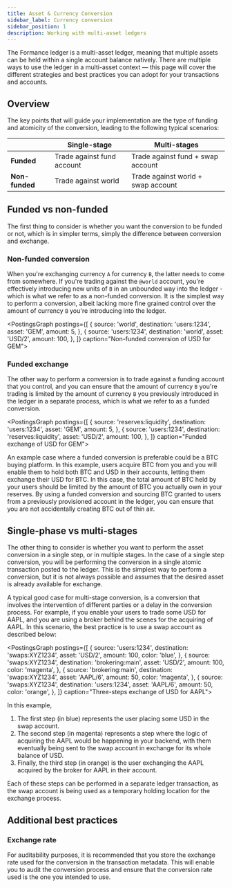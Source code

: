 ```yaml
---
title: Asset & Currency Conversion
sidebar_label: Currency conversion
sidebar_position: 1
description: Working with multi-asset ledgers
---
```


The Formance ledger is a multi-asset ledger, meaning that multiple assets can be held within a single account balance natively. There are multiple ways to use the ledger in a multi-asset context — this page will cover the different strategies and best practices you can adopt for your transactions and accounts.

## Overview

The key points that will guide your implementation are the type of funding and atomicity of the conversion, leading to the following typical scenarios:

| | Single-stage | Multi-stages |
| --- | --- | --- |
| **Funded** | Trade against fund account | Trade against fund + swap account |
| **Non-funded** | Trade against world | Trade against world + swap account |

## Funded vs non-funded

The first thing to consider is whether you want the conversion to be funded or not, which is in simpler terms, simply the difference between conversion and exchange.

### Non-funded conversion

When you're exchanging currency `A` for currency `B`, the latter needs to come from somewhere. If you're trading against the `@world` account, you're effectively introducing new units of `B` in an unbounded way into the ledger - which is what we refer to as a non-funded conversion. It is the simplest way to perform a conversion, albeit lacking more fine grained control over the amount of currency `B` you're introducing into the ledger.

<PostingsGraph postings={[
  {
    source: 'world',
    destination: 'users:1234',
    asset: 'GEM',
    amount: 5,
  },
  {
    source: 'users:1234',
    destination: 'world',
    asset: 'USD/2',
    amount: 100,
  },
]} caption="Non-funded conversion of USD for GEM"></PostingsGraph>

### Funded exchange

The other way to perform a conversion is to trade against a funding account that you control, and you can ensure that the amount of currency `B` you're trading is limited by the amount of currency `B` you previously introduced in the ledger in a separate process, which is what we refer to as a funded conversion.

<PostingsGraph postings={[
  {
    source: 'reserves:liquidity',
    destination: 'users:1234',
    asset: 'GEM',
    amount: 5,
  },
  {
    source: 'users:1234',
    destination: 'reserves:liquidity',
    asset: 'USD/2',
    amount: 100,
  },
]} caption="Funded exchange of USD for GEM"></PostingsGraph>

An example case where a funded conversion is preferable could be a BTC buying platform. In this example, users acquire BTC from you and you will enable them to hold both BTC and USD in their accounts, letting them exchange their USD for BTC. In this case, the total amount of BTC held by your users should be limited by the amount of BTC you actually own in your reserves. By using a funded conversion and sourcing BTC granted to users from a previously provisioned account in the ledger, you can ensure that you are not accidentally creating BTC out of thin air.

## Single-phase vs multi-stages

The other thing to consider is whether you want to perform the asset conversion in a single step, or in multiple stages. In the case of a single step conversion, you will be performing the conversion in a single atomic transaction posted to the ledger. This is the simplest way to perform a conversion, but it is not always possible and assumes that the desired asset is already available for exchange.

A typical good case for multi-stage conversion, is a conversion that involves the intervention of different parties or a delay in the conversion process. For example, if you enable your users to trade some USD for AAPL, and you are using a broker behind the scenes for the acquiring of AAPL. In this scenario, the best practice is to use a swap account as described below:

<PostingsGraph postings={[
  {
    source: 'users:1234',
    destination: 'swaps:XYZ1234',
    asset: 'USD/2',
    amount: 100,
    color: 'blue',
  },
  {
    source: 'swaps:XYZ1234',
    destination: 'brokering:main',
    asset: 'USD/2',
    amount: 100,
    color: 'magenta',
  },
  {
    source: 'brokering:main',
    destination: 'swaps:XYZ1234',
    asset: 'AAPL/6',
    amount: 50,
    color: 'magenta',
  },
  {
    source: 'swaps:XYZ1234',
    destination: 'users:1234',
    asset: 'AAPL/6',
    amount: 50,
    color: 'orange',
  },
]} caption="Three-steps exchange of USD for AAPL"></PostingsGraph>

In this example,

1. The first step (in blue) represents the user placing some USD in the swap account.
2. The second step (in magenta) represents a step where the logic of acquiring the AAPL would be happening in your backend, with them eventually being sent to the swap account in exchange for its whole balance of USD.
3. Finally, the third step (in orange) is the user exchanging the AAPL acquired by the broker for AAPL in their account.

Each of these steps can be performed in a separate ledger transaction, as the swap account is being used as a temporary holding location for the exchange process.

## Additional best practices

### Exchange rate

For auditability purposes, it is recommended that you store the exchange rate used for the conversion in the transaction metadata. This will enable you to audit the conversion process and ensure that the conversion rate used is the one you intended to use.

